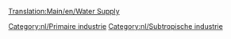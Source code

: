 [[Translation:Main/en/Water Supply]]{{en/-}}
{{nl/Industrieën|image=Watersupply.png
|name=Watervoorraad
|climates=[[Main/en/Klimaat/Nl#Subtropisch|Subtropisch]]
|accepts=Niets
|produces=[[Main/nl/Water|Water]]
|notes=Niet aanwezig in andere [[Main/nl/Klimaat|klimaten]]
}}

{{nl/Navbox Industrieën}}
[[Category:nl/Primaire industrie]]
[[Category:nl/Subtropische industrie]]